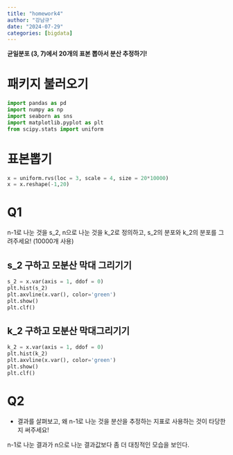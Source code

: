 ```yaml
---
title: "homework4"
author: "강남규"
date: "2024-07-29"
categories: [bigdata]
---
```


**균일분포 (3, 7)에서 20개의 표본 뽑아서 분산 추정하기!**

# 패키지 불러오기

```python
import pandas as pd
import numpy as np
import seaborn as sns
import matplotlib.pyplot as plt
from scipy.stats import uniform
```


# 표본뽑기

```python
x = uniform.rvs(loc = 3, scale = 4, size = 20*10000)
x = x.reshape(-1,20)
```


# Q1
n-1로 나눈 것을 s_2, n으로 나눈 것을 k_2로 정의하고, s_2의 분포와 k_2의 분포를 그려주세요! (10000개 사용)

## s_2 구하고 모분산 막대 그리기기

```python
s_2 = x.var(axis = 1, ddof = 0)
plt.hist(s_2)
plt.axvline(x.var(), color='green')
plt.show()
plt.clf()
```

## k_2 구하고 모분산 막대그리기기

```python
k_2 = x.var(axis = 1, ddof = 0)
plt.hist(k_2)
plt.axvline(x.var(), color='green')
plt.show()
plt.clf()
```

# Q2
- 결과를 살펴보고, 왜 n-1로 나눈 것을 분산을 추정하는 지표로 사용하는 것이 타당한지 써주세요!

n-1로 나눈 결과가 n으로 나눈 결과값보다 좀 더 대칭적인 모습을 보인다.








